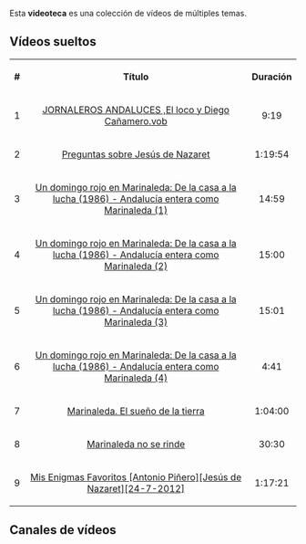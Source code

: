 {{header|1=Videoteca}}
{{vt|1=cine|2=Cine}}

Esta '''videoteca''' es una colección de vídeos de múltiples temas.

<!--



https://www.youtube.com/results?search_query=%22archivo+historico+provincial%22&sp=EgIYAkIECAESAA%253D%253D



-->

== Vídeos sueltos ==

<!-- youtubevideostable -->
<script>sorttable.sort_alpha = function(a,b) { return a[0].localeCompare(b[0], 'es'); }</script>

<table class="wikitable sortable" style="text-align: center;">

    <tr>
        <th class="sorttable_numeric">#</th>
        <th class="sorttable_alpha">Título</th>
        <th class="sorttable_numeric">Duración</th>
    </tr>
    <tr>
        <td>1</td>
        <td sorttable_customkey="JORNALEROS ANDALUCES ,El loco y Diego Cañamero.vob"><a href="https://www.youtube.com/watch?v=jgKmHirg0pY">JORNALEROS ANDALUCES ,El loco y Diego Cañamero.vob</a></td>
        <td>9:19</td>
    </tr>

    <tr>
        <td>2</td>
        <td sorttable_customkey="Preguntas sobre Jesús de Nazaret"><a href="https://www.youtube.com/watch?v=mX_D1o8wbUo">Preguntas sobre Jesús de Nazaret</a></td>
        <td>1:19:54</td>
    </tr>

    <tr>
        <td>3</td>
        <td sorttable_customkey="Un domingo rojo en Marinaleda: De la casa a la lucha (1986) - Andalucía entera como Marinaleda (1)"><a href="https://www.youtube.com/watch?v=IDd8vaNBHTY">Un domingo rojo en Marinaleda: De la casa a la lucha (1986) - Andalucía entera como Marinaleda (1)</a></td>
        <td>14:59</td>
    </tr>

    <tr>
        <td>4</td>
        <td sorttable_customkey="Un domingo rojo en Marinaleda: De la casa a la lucha (1986) - Andalucía entera como Marinaleda (2)"><a href="https://www.youtube.com/watch?v=wn3wwi_Tet4">Un domingo rojo en Marinaleda: De la casa a la lucha (1986) - Andalucía entera como Marinaleda (2)</a></td>
        <td>15:00</td>
    </tr>

    <tr>
        <td>5</td>
        <td sorttable_customkey="Un domingo rojo en Marinaleda: De la casa a la lucha (1986) - Andalucía entera como Marinaleda (3)"><a href="https://www.youtube.com/watch?v=1O3eEjOSoj4">Un domingo rojo en Marinaleda: De la casa a la lucha (1986) - Andalucía entera como Marinaleda (3)</a></td>
        <td>15:01</td>
    </tr>

    <tr>
        <td>6</td>
        <td sorttable_customkey="Un domingo rojo en Marinaleda: De la casa a la lucha (1986) - Andalucía entera como Marinaleda (4)"><a href="https://www.youtube.com/watch?v=1WOi7avKb94">Un domingo rojo en Marinaleda: De la casa a la lucha (1986) - Andalucía entera como Marinaleda (4)</a></td>
        <td>4:41</td>
    </tr>

    <tr>
        <td>7</td>
        <td sorttable_customkey="Marinaleda. El sueño de la tierra"><a href="https://www.youtube.com/watch?v=lNAJfyzjGrs">Marinaleda. El sueño de la tierra</a></td>
        <td>1:04:00</td>
    </tr>

    <tr>
        <td>8</td>
        <td sorttable_customkey="Marinaleda no se rinde"><a href="https://www.youtube.com/watch?v=PpicoWLva9c">Marinaleda no se rinde</a></td>
        <td>30:30</td>
    </tr>

    <tr>
        <td>9</td>
        <td sorttable_customkey="Mis Enigmas Favoritos [Antonio Piñero][Jesús de Nazaret][24-7-2012]"><a href="https://www.youtube.com/watch?v=fNRRfFAnDkY">Mis Enigmas Favoritos [Antonio Piñero][Jesús de Nazaret][24-7-2012]</a></td>
        <td>1:17:21</td>
    </tr>
</table>
<!-- /youtubevideostable -->

== Canales de vídeos ==




{{footer}}
